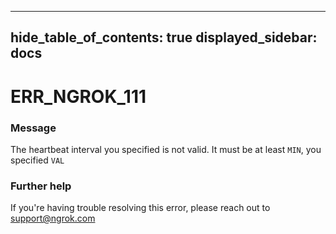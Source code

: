 

---
hide_table_of_contents: true
displayed_sidebar: docs
---


# ERR_NGROK_111

### Message
The heartbeat interval you specified is not valid.
It must be at least `MIN`, you specified `VAL`

<ErrorDetails />



### Further help
If you're having trouble resolving this error, please reach out to [support@ngrok.com](mailto:support@ngrok.com?subject=Help%20with%20ERR_NGROK_111)


